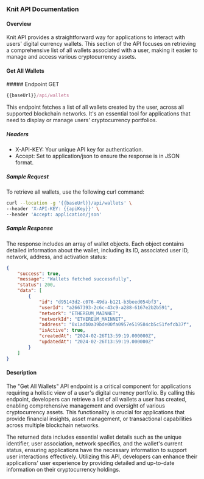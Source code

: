 ### Knit API Documentation

#### Overview

Knit API provides a straightforward way for applications to interact with users' digital currency wallets. This section of the API focuses on retrieving a comprehensive list of all wallets associated with a user, making it easier to manage and access various cryptocurrency assets.

#### Get All Wallets

<div style={{ display: "flex", alignItems: "center" }}>
  ##### Endpoint
  <span
    style={{
      display: "block",
      backgroundColor: "#ebfbfa",
      color: "#194d53",
      marginLeft: "-17px",
      padding: "0px 6px",
      fontSize: ".8rem",
      borderRadius: "5px",
      marginTop: "30px",
    }}
  >
    GET
  </span>
</div>

```js copy
{{baseUrl}}/api/wallets
```

This endpoint fetches a list of all wallets created by the user, across all supported blockchain networks. It's an essential tool for applications that need to display or manage users' cryptocurrency portfolios.

##### Headers

- X-API-KEY: Your unique API key for authentication.
- Accept: Set to application/json to ensure the response is in JSON format.

##### Sample Request

To retrieve all wallets, use the following curl command:

```sh copy
curl --location -g '{{baseUrl}}/api/wallets' \
--header 'X-API-KEY: {{apiKey}}' \
--header 'Accept: application/json'
```

##### Sample Response

The response includes an array of wallet objects. Each object contains detailed information about the wallet, including its ID, associated user ID, network, address, and activation status:

```json copy filename="Sample Response"
{
    "success": true,
    "message": "Wallets fetched successfully",
    "status": 200,
    "data": [
        {
            "id": "d95143d2-c076-49da-b121-b3beed054bf3",
            "userId": "a2667393-2c6c-43c9-a288-6167e2b2b591",
            "network": "ETHEREUM_MAINNET",
            "networkId": "ETHEREUM_MAINNET",
            "address": "0x1adb0a39bde00fa0957e519584cb5c51fefcb37f",
            "isActive": true,
            "createdAt": "2024-02-26T13:59:19.000000Z",
            "updatedAt": "2024-02-26T13:59:19.000000Z"
        }
    ]
}
```

#### Description

The "Get All Wallets" API endpoint is a critical component for applications requiring a holistic view of a user's digital currency portfolio. By calling this endpoint, developers can retrieve a list of all wallets a user has created, enabling comprehensive management and oversight of various cryptocurrency assets. This functionality is crucial for applications that provide financial insights, asset management, or transactional capabilities across multiple blockchain networks.

The returned data includes essential wallet details such as the unique identifier, user association, network specifics, and the wallet's current status, ensuring applications have the necessary information to support user interactions effectively. Utilizing this API, developers can enhance their applications' user experience by providing detailed and up-to-date information on their cryptocurrency holdings.
